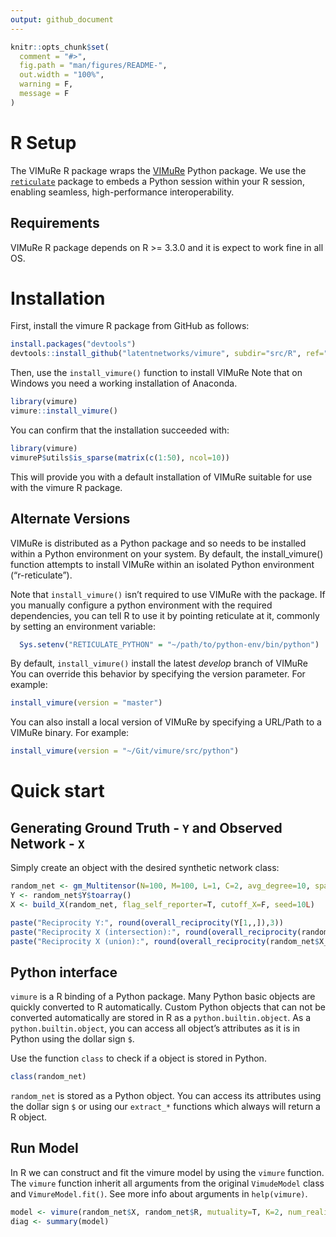 ```yaml
---
output: github_document
---
```


<!-- README.md is generated from README.Rmd. Please edit that file -->

```r
knitr::opts_chunk$set(
  comment = "#>",
  fig.path = "man/figures/README-",
  out.width = "100%",
  warning = F,
  message = F
)
```

# R Setup

The VIMuRe R package wraps the [VIMuRe](https://github.com/latentnetworks/vimure/tree/develop/src/python) Python package. We use the [`reticulate`](https://rstudio.github.io/reticulate/) package to embeds a Python session within your R session, enabling seamless, high-performance interoperability.

## Requirements

VIMuRe R package depends on R \>= 3.3.0 and it is expect to work fine in all OS.

# Installation

First, install the vimure R package from GitHub as follows:

```r
install.packages("devtools")
devtools::install_github("latentnetworks/vimure", subdir="src/R", ref="develop")
```

Then, use the `install_vimure()` function to install VIMuRe Note that on Windows you need a working installation of Anaconda.

```r
library(vimure)
vimure::install_vimure()
```

You can confirm that the installation succeeded with:

```r
library(vimure)
vimureP$utils$is_sparse(matrix(c(1:50), ncol=10))
```
This will provide you with a default installation of VIMuRe suitable for use with the vimure R package. 

## Alternate Versions

VIMuRe is distributed as a Python package and so needs to be installed within a Python environment on your system. By default, the install_vimure() function attempts to install VIMuRe within an isolated Python environment (“r-reticulate”).

Note that `install_vimure()` isn't required to use VIMuRe with the package. If you manually configure a python environment with the required dependencies, you can tell R to use it by pointing reticulate at it, commonly by setting an environment variable: 
``` R
  Sys.setenv("RETICULATE_PYTHON" = "~/path/to/python-env/bin/python")
```

By default, `install_vimure()` install the latest *develop* branch of VIMuRe You can override this behavior by specifying the version parameter. For example:

```r
install_vimure(version = "master")
```

You can also install a local version of VIMuRe by specifying a URL/Path to a VIMuRe binary. For example:
```r
install_vimure(version = "~/Git/vimure/src/python")
```


# Quick start

## Generating Ground Truth - `Y` and Observed Network - `X`

Simply create an object with the desired synthetic network class:

```r
random_net <- gm_Multitensor(N=100, M=100, L=1, C=2, avg_degree=10, sparsify=T, eta=0.99, seed=10)
Y <- random_net$Y$toarray()
X <- build_X(random_net, flag_self_reporter=T, cutoff_X=F, seed=10L)

paste("Reciprocity Y:", round(overall_reciprocity(Y[1,,]),3))
paste("Reciprocity X (intersection):", round(overall_reciprocity(random_net$X_intersection$toarray()[1,,]),3))
paste("Reciprocity X (union):", round(overall_reciprocity(random_net$X_union$toarray()[1,,]),3))
```
## Python interface

`vimure` is a R binding of a Python package. Many Python basic objects are quickly converted to R automatically. Custom Python objects that can not be converted automatically are stored in R as a `python.builtin.object`. As a `python.builtin.object`, you can access all object's attributes as it is in Python using the dollar sign `$`.

Use the function `class` to check if a object is stored in Python.

```r
class(random_net)
```

`random_net` is stored as a Python object. You can access its attributes using the dollar sign `$` or using our `extract_*` functions which always will return a R object.

## Run Model

In R we can construct and fit the vimure model by using the `vimure` function. The `vimure` function inherit all arguments from the original `VimudeModel` class and `VimureModel.fit()`. See more info about arguments in `help(vimure)`.

```r
model <- vimure(random_net$X, random_net$R, mutuality=T, K=2, num_realisations=1, max_iter=150)
diag <- summary(model)
```

